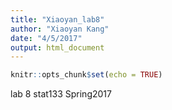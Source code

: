 ```yaml
---
title: "Xiaoyan_lab8"
author: "Xiaoyan Kang"
date: "4/5/2017"
output: html_document
---
```


```r
knitr::opts_chunk$set(echo = TRUE)
```

lab 8
stat133
Spring2017